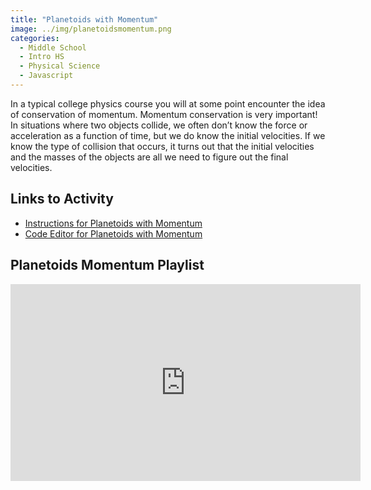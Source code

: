 ```yaml
---
title: "Planetoids with Momentum"
image: ../img/planetoidsmomentum.png
categories:
  - Middle School
  - Intro HS
  - Physical Science
  - Javascript
---
```


In a typical college physics course you will at some point encounter the idea of conservation of momentum. Momentum conservation is very important! In situations where two objects collide, we often don't know the force or acceleration as a function of time, but we do know the initial velocities. If we know the type of collision that occurs, it turns out that the initial velocities and the masses of the objects are all we need to figure out the final velocities.

## Links to Activity
* [Instructions for Planetoids with Momentum](https://www.asc.ohio-state.edu/orban.14//physics_coding/momentum.html)
* [Code Editor for Planetoids with Momentum](https://editor.p5js.org/ChrisOrban/sketches/r1k7EV6rQ)

## Planetoids Momentum Playlist
<iframe width="560" height="315" src="https://www.youtube.com/embed/videoseries?si=YblHBon_dPV-KwlN&amp;list=PLISRe8GegO8TFJSfluDVaaxtdr3KzCh9Y" title="YouTube video player" frameborder="0" allow="accelerometer; autoplay; clipboard-write; encrypted-media; gyroscope; picture-in-picture; web-share" referrerpolicy="strict-origin-when-cross-origin" allowfullscreen></iframe>